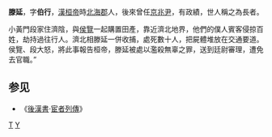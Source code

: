 '''滕延'''，字'''伯行'''，[[漢桓帝|漢桓帝]]時[[北海郡|北海郡]]人，後來曾任[[京兆尹|京兆尹]]，有政績，世人稱之為長者。

小黃門段家住濟陰，與[[侯覽|侯覽]]一起購置田產，靠近濟北地界，他們的僕人賓客侵掠百姓，劫持過往行人。濟北相滕延一併收捕，處死數十人，把屍體堆放在交通要道。侯覽、段大怒，將此事報告桓帝，滕延被處以濫殺無辜之罪，送到廷尉審理，遭免去官職。”

==参见==
*《[[後漢書|後漢書]]·[[s:後漢書/卷78|宦者列傳]]》

{{漢朝人物小作品}}
{{山东人小作品}}

[[category:東漢政治人物|T]]
[[category:滕姓|Y]]
